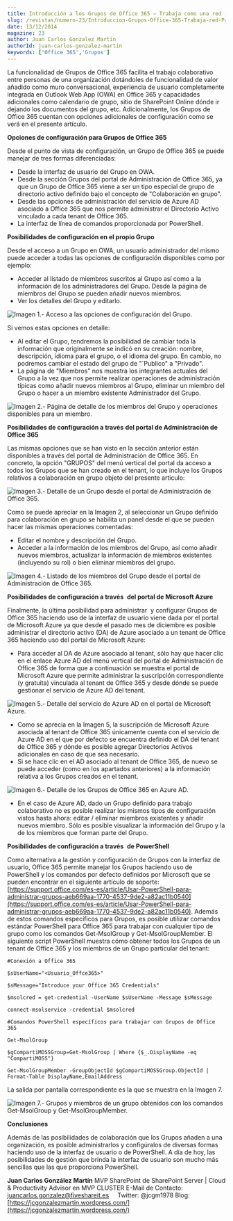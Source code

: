 ```yaml
---
title: Introducción a los Grupos de Office 365 – Trabaja como una red - Parte II
slug: /revistas/numero-23/Introduccion-Grupos-Office-365-Trabaja-red-Parte-II
date: 13/12/2014
magazine: 23
author: Juan Carlos Gonzalez Martin
authorId: juan-carlos-gonzalez-martin
keywords: ['Office 365','Grupos']
---
```






​La funcionalidad de Grupos de Office 365 facilita el trabajo colaborativo entre personas de una organización dotándoles de funcionalidad de valor añadido como muro conversacional, experiencia de usuario completamente integrada en Outlook Web App (OWA) en Office 365 y capacidades adicionales como calendario de grupo, sitio de SharePoint Online dónde ir dejando los documentos del grupo, etc. Adicionalmente, los Grupos de Office 365 cuentan con opciones adicionales de configuración como se verá en el presente artículo.

**Opciones de configuración para Grupos de Office 365**

Desde el punto de vista de configuración, un Grupo de Office 365 se puede manejar de tres formas diferenciadas:

- Desde la interfaz de usuario del Grupo en OWA.
- Desde la sección Grupos del portal de Administración de Office 365, ya que un Grupo de Office 365 viene a ser un tipo especial de grupo de directorio activo definido bajo el concepto de "Colaboración en grupo".
- Desde las opciones de administración del servicio de Azure AD asociado a Office 365 que nos permite administrar el Directorio Activo vinculado a cada tenant de Office 365.
- La interfaz de línea de comandos proporcionada por PowerShell.


**Posibilidades de configuración en el propio Grupo**

Desde el acceso a un Grupo en OWA, un usuario administrador del mismo puede acceder a todas las opciones de configuración disponibles como por ejemplo:

- Acceder al listado de miembros suscritos al Grupo así como a la información de los administradores del Grupo. Desde la página de miembros del Grupo se pueden añadir nuevos miembros.
- Ver los detalles del Grupo y editarlo.


![Imagen 1.- Acceso a las opciones de configuración del Grupo.](../../../images/numero23/introduccion-grupos-office-365-trabaja-red-parte-ii/imagen1.png)

Si vemos estas opciones en detalle:

- Al editar el Grupo, tendremos la posibilidad de cambiar toda la información que originalmente se indicó en su creación: nombre, descripción, idioma para el grupo, o el idioma del grupo. En cambio, no podremos cambiar el estado del grupo de "´Publico" a "Privado".
- La página de "Miembros" nos muestra los integrantes actuales del Grupo a la vez que nos permite realizar operaciones de administración típicas como añadir nuevos miembros al Grupo, eliminar un miembro del Grupo o hacer a un miembro existente Administrador del Grupo.


![Imagen 2.- Página de detalle de los miembros del Grupo y operaciones disponibles para un miembro.](../../../images/numero23/introduccion-grupos-office-365-trabaja-red-parte-ii/imagen2.png)

**Posibilidades de configuración a través** **del portal de Administración de Office 365**

Las mismas opciones que se han visto en la sección anterior están disponibles a través del portal de Administración de Office 365. En concreto, la opción "GRUPOS" del menú vertical del portal da acceso a todos los Grupos que se han creado en el tenant, lo que incluye los Grupos relativos a colaboración en grupo objeto del presente artículo:

![Imagen 3.- Detalle de un Grupo desde el portal de Administración de Office 365.](../../../images/numero23/introduccion-grupos-office-365-trabaja-red-parte-ii/imagen3.png)

Como se puede apreciar en la Imagen 2, al seleccionar un Grupo definido para colaboración en grupo se habilita un panel desde el que se pueden hacer las mismas operaciones comentadas:

- Editar el nombre y descripción del Grupo.
- Acceder a la información de los miembros del Grupo, así como añadir nuevos miembros, actualizar la información de miembros existentes (incluyendo su rol) o bien eliminar miembros del grupo.


![Imagen 4.- Listado de los miembros del Grupo desde el portal de Administración de Office 365.](../../../images/numero23/introduccion-grupos-office-365-trabaja-red-parte-ii/imagen4.png)

**Posibilidades de configuración a través**  **del portal de Microsoft Azure**

Finalmente, la última posibilidad para administrar  y configurar Grupos de Office 365 haciendo uso de la interfaz de usuario viene dada por el portal de Microsoft Azure ya que desde el pasado mes de diciembre es posible administrar el directorio activo (DA) de Azure asociado a un tenant de Office 365 haciendo uso del portal de Microsoft Azure:

- Para acceder al DA de Azure asociado al tenant, sólo hay que hacer clic en el enlace Azure AD del menú vertical del portal de Administración de Office 365 de forma que a continuación se muestra el portal de Microsoft Azure que permite administrar la suscripción correspondiente (y gratuita) vinculada al tenant de Office 365 y desde dónde se puede gestionar el servicio de Azure AD del tenant.


![Imagen 5.- Detalle del servicio de Azure AD en el portal de Microsoft Azure.](../../../images/numero23/introduccion-grupos-office-365-trabaja-red-parte-ii/imagen5.png)

- Como se aprecia en la Imagen 5, la suscripción de Microsoft Azure asociada al tenant de Office 365 únicamente cuenta con el servicio de Azure AD en el que por defecto se encuentra definido el DA del tenant de Office 365 y dónde es posible agregar Directorios Activos adicionales en caso de que sea necesario.
- Si se hace clic en el AD asociado al tenant de Office 365, de nuevo se puede acceder (como en los apartados anteriores) a la información relativa a los Grupos creados en el tenant.


![Imagen 6.- Detalle de los Grupos de Office 365 en Azure AD.](../../../images/numero23/introduccion-grupos-office-365-trabaja-red-parte-ii/imagen6.png)

- En el caso de Azure AD, dado un Grupo definido para trabajo colaborativo no es posible realizar los mismos tipos de configuración vistos hasta ahora: editar / eliminar miembros existentes y añadir nuevos miembro. Sólo es posible visualizar la información del Grupo y la de los miembros que forman parte del Grupo.


**Posibilidades de configuración a través**  **de PowerShell**

Como alternativa a la gestión y configuración de Grupos con la interfaz de usuario, Office 365 permite manejar los Grupos haciendo uso de PowerShell y los comandos por defecto definidos por Microsoft que se pueden encontrar en el siguiente artículo de soporte: [https://support.office.com/es-es/article/Usar-PowerShell-para-administrar-grupos-aeb669aa-1770-4537-9de2-a82ac11b0540](https://support.office.com/es-es/article/Usar-PowerShell-para-administrar-grupos-aeb669aa-1770-4537-9de2-a82ac11b0540). Además de estos comandos específicos para Grupos, es posible utilizar comandos estándar PowerShell para Office 365 para trabajar con cualquier tipo de grupo como los comandos Get-MsolGroup y Get-MsolGroupMember. El siguiente script PowerShell muestra cómo obtener todos los Grupos de un tenant de Office 365 y los miembros de un Grupo particular del tenant:

```
#Conexión a Office 365
```

```
$sUserName="<Usuario_Offce365>"
```

```
$sMessage="Introduce your Office 365 Credentials"
```

```
$msolcred = get-credential -UserName $sUserName -Message $sMessage
```

```
connect-msolservice -credential $msolcred
```

```
#Comandos PowerShell específicos para trabajar con Grupos de Office 365
```

```
Get-MsolGroup
```

```
$gCompartiMOSSGroup=Get-MsolGroup | Where {$_.DisplayName -eq "CompartiMOSS"}
```

```
Get-MsolGroupMember -GroupObjectId $gCompartiMOSSGroup.ObjectId | Format-Table DisplayName,EmailAddress 
```

La salida por pantalla correspondiente es la que se muestra en la Imagen 7.

![Imagen 7.- Grupos y miembros de un grupo obtenidos con los comandos Get-MsolGroup y Get-MsolGroupMember.](../../../images/numero23/introduccion-grupos-office-365-trabaja-red-parte-ii/imagen7.png)

**Conclusiones**

Además de las posibilidades de colaboración que los Grupos añaden a una organización, es posible administrarlos y configúralos de diversas formas haciendo uso de la interfaz de usuario o de PowerShell. A día de hoy, las posibilidades de gestión que brinda la interfaz de usuario son mucho más sencillas que las que proporciona PowerShell.



**Juan Carlos González Martín**
MVP SharePoint de SharePoint Server | Cloud & Productivity Advisor en MVP CLUSTER
E-Mail de Contacto: [juancarlos.gonzalez@fiveshareit.es](mailto:juancarlos.gonzalez@fiveshareit.es)    
Twitter: @jcgm1978
Blog: [https://jcgonzalezmartin.wordpress.com/](https://jcgonzalezmartin.wordpress.com/)

 
 
